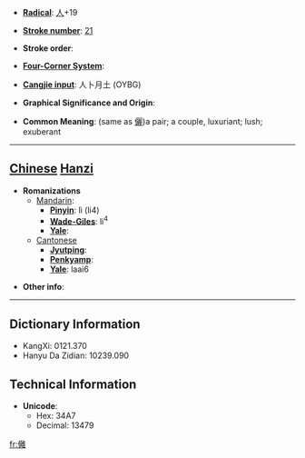 * '''[[Wiktionary:Chinese radical index| Radical]]''': [[Wiktionary:Chinese radical index 人|人]]+19

* '''[[Wiktionary:Chinese total strokes index|Stroke number]]''': [[Wiktionary:Chinese total strokes index 21|21]]

* '''Stroke order''': 

* '''[[Wiktionary:Chinese four corner index|Four-Corner System]]''': 

* '''[[Wiktionary:Chinese Cangjie index|Cangjie input]]''': 人卜月土 (OYBG)

* '''Graphical Significance and Origin''': 

* '''Common Meaning''': (same as [[儷]])a pair; a couple, luxuriant; lush; exuberant

----

== [[Chinese]] [[Hanzi]] ==

* '''Romanizations'''
** [[Mandarin]]:
*** '''[[Pinyin]]''': lì (li4)
*** '''[[Wade-Giles]]''': li<sup>4</sup>
*** '''[[Yale]]''': 
**[[Cantonese]]
***'''[[Jyutping]]''':
***'''[[Penkyamp]]''': 
***'''[[Yale]]''': laai6

* '''Other info''': 

----

== Dictionary Information ==

* KangXi: 0121.370
* Hanyu Da Zidian: 10239.090

== Technical Information ==

* '''Unicode''':
** Hex: 34A7
** Decimal: 13479
[[fr:㒧]]